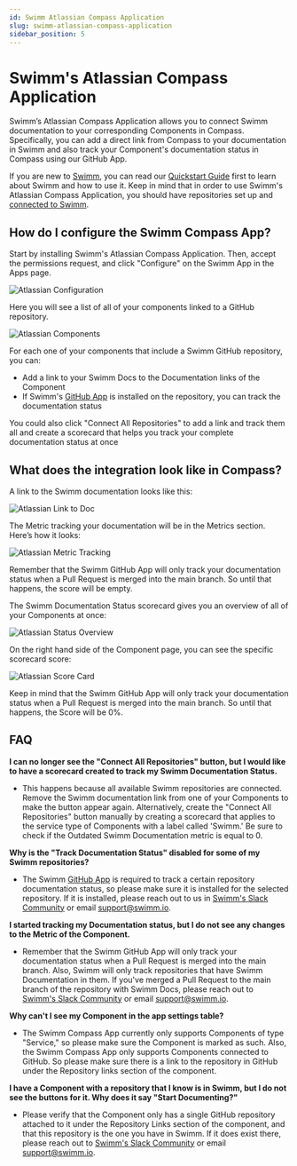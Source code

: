 ```yaml
---
id: Swimm Atlassian Compass Application
slug: swimm-atlassian-compass-application
sidebar_position: 5
---
```


# Swimm's Atlassian Compass Application
Swimm’s Atlassian Compass Application allows you to connect Swimm documentation to your corresponding Components in Compass. Specifically, you can add a direct link from Compass to your documentation in Swimm and also track your Component's documentation status in Compass using our GitHub App.

If you are new to [Swimm](https://swimm.io?utm_source=compass&utm_medium=referral&utm_campaign=compass_onboarding), you can read our [Quickstart Guide](https://docs.swimm.io/docs/quickstart) first to learn about Swimm and how to use it. Keep in mind that in order to use Swimm's Atlassian Compass Application, you should have repositories set up and [connected to Swimm](https://app.swimm.io?utm_source=compass&utm_medium=referral&utm_campaign=compass_onboarding).


## How do I configure the Swimm Compass App?
Start by installing Swimm's Atlassian Compass Application. Then, accept the permissions request, and click "Configure" on the Swimm App in the Apps page.

![Atlassian Configuration](../../static/img/atlassian-configure.png)

Here you will see a list of all of your components linked to a GitHub repository.

![Atlassian Components](../../static/img/atlassian-components.png)


For each one of your components that include a Swimm GitHub repository, you can:

-   Add a link to your Swimm Docs to the Documentation links of the Component
-   If Swimm's [GitHub App](https://github.com/apps/swimm-io) is installed on the repository, you can track the documentation status

You could also click "Connect All Repositories" to add a link and track them all and create a scorecard that helps you track your complete documentation status at once


## What does the integration look like in Compass?

A link to the Swimm documentation looks like this:

![Atlassian Link to Doc](../../static/img/atlassian-linked-to-swimm.png)


The Metric tracking your documentation will be in the Metrics section. Here’s how it looks:

![Atlassian Metric Tracking](../../static/img/atlassian-metrics.png)


Remember that the Swimm GitHub App will only track your documentation status when a Pull Request is merged into the main branch. So until that happens, the score will be empty.

The Swimm Documentation Status scorecard gives you an overview of all of your Components at once:

![Atlassian Status Overview](../../static/img/atlassian-status-overview.png)


On the right hand side of the Component page, you can see the specific scorecard score:

![Atlassian Score Card](../../static/img/atlassian-scorecard.png)

Keep in mind that the Swimm GitHub App will only track your documentation status when a Pull Request is merged into the main branch. So until that happens, the Score will be 0%.

## FAQ
**I can no longer see the "Connect All Repositories" button, but I would like to have a scorecard created to track my Swimm Documentation Status.**
- This happens because all available Swimm repositories are connected. Remove the Swimm documentation link from one of your Components to make the button appear again. Alternatively, create the "Connect All Repositories" button manually by creating a scorecard that applies to the service type of Components with a label called 'Swimm.' Be sure to check if the Outdated Swimm Documentation metric is equal to 0.

**Why is the "Track Documentation Status" disabled for some of my Swimm repositories?**
- The Swimm [GitHub App](https://github.com/apps/swimm-io) is required to track a certain repository documentation status, so please make sure it is installed for the selected repository. If it is installed, please reach out to us in [Swimm's Slack Community](https://join.slack.com/t/swimmcommunity/shared_invite/zt-pizsz0c0-gL0DPEhuj~Jw1QwqBv8WYw) or email <support@swimm.io>.

**I started tracking my Documentation status, but I do not see any changes to the Metric of the Component.**
- Remember that the Swimm GitHub App will only track your documentation status when a Pull Request is merged into the main branch. Also, Swimm will only track repositories that have Swimm Documentation in them. If you've merged a Pull Request to the main branch of the repository with Swimm Docs, please reach out to [Swimm's Slack Community](https://join.slack.com/t/swimmcommunity/shared_invite/zt-pizsz0c0-gL0DPEhuj~Jw1QwqBv8WYw) or email <support@swimm.io>.

**Why can't I see my Component in the app settings table?**
- The Swimm Compass App currently only supports Components of type "Service," so please make sure the Component is marked as such. Also, the Swimm Compass App only supports Components connected to GitHub. So please make sure there is a link to the repository in GitHub under the Repository links section of the component.

**I have a Component with a repository that I know is in Swimm, but I do not see the buttons for it. Why does it say "Start Documenting?"**
- Please verify that the Component only has a single GitHub repository attached to it under the Repository Links section of the component, and that this repository is the one you have in Swimm. If it does exist there, please reach out to [Swimm's Slack Community](https://join.slack.com/t/swimmcommunity/shared_invite/zt-pizsz0c0-gL0DPEhuj~Jw1QwqBv8WYw) or email <support@swimm.io>.
